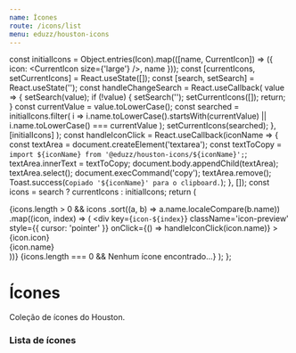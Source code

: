 ```yaml
---
name: Ícones
route: /icons/list
menu: eduzz/houston-icons
---
```




  const initialIcons = Object.entries(Icon).map(([name, CurrentIcon]) => ({
    icon: <CurrentIcon size={'large'} />,
    name
  }));
  const [currentIcons, setCurrentIcons] = React.useState([]);
  const [search, setSearch] = React.useState('');
  const handleChangeSearch = React.useCallback(
    value => {
      setSearch(value);
      if (!value) {
        setSearch('');
        setCurrentIcons([]);
        return;
      }
      const currentValue = value.toLowerCase();
      const searched = initialIcons.filter(
        i => i.name.toLowerCase().startsWith(currentValue) || i.name.toLowerCase() === currentValue
      );
      setCurrentIcons(searched);
    },
    [initialIcons]
  );
  const handleIconClick = React.useCallback(iconName => {
    const textArea = document.createElement('textarea');
    const textToCopy = `import ${iconName} from '@eduzz/houston-icons/${iconName}';`;
    textArea.innerText = textToCopy;
    document.body.appendChild(textArea);
    textArea.select();
    document.execCommand('copy');
    textArea.remove();
    Toast.success(`Copiado '${iconName}' para o clipboard.`);
  }, []);
  const icons = search ? currentIcons : initialIcons;
  return (
    <div className='list-icons'>
      <TextField value={search} onChange={handleChangeSearch} placeholder='Busque por ícones' />
      {icons.length > 0 &&
        icons
          .sort((a, b) => a.name.localeCompare(b.name))
          .map((icon, index) => (
            <div
              key={`icon-${index}`}
              className='icon-preview'
              style={{ cursor: 'pointer' }}
              onClick={() => handleIconClick(icon.name)}
            >
              {icon.icon}
              <Tooltip title={icon.name} placement='bottom'>
                <div className='name'>{icon.name}</div>
              </Tooltip>
            </div>
          ))}
      {icons.length === 0 && <Typography>Nenhum ícone encontrado...</Typography>}
    </div>
  );
};

# Ícones

Coleção de ícones do Houston.

### Lista de ícones

<Example />

```jsx

```
